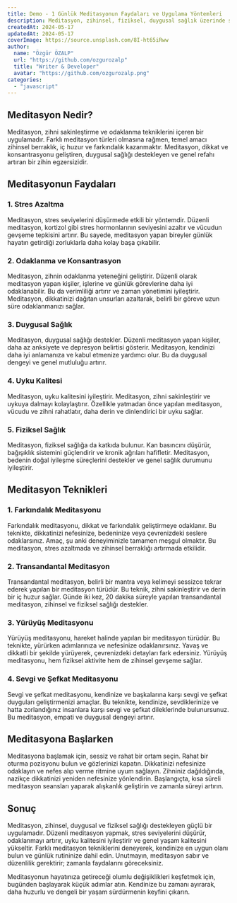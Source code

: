 ```yaml
---
title: Demo - 1 Günlük Meditasyonun Faydaları ve Uygulama Yöntemleri
description: Meditasyon, zihinsel, fiziksel, duygusal sağlık üzerinde sayısız faydası olan bir uygulamadır. Bu yazıda, günlük meditasyonun faydalarını ve nasıl başlayabileceğinizi detaylı bir şekilde ele alacağız.
createdAt: 2024-05-17
updatedAt: 2024-05-17
coverImage: https://source.unsplash.com/8I-ht65iRww
author:
  name: "Özgür ÖZALP"
  url: "https://github.com/ozgurozalp"
  title: "Writer & Developer"
  avatar: "https://github.com/ozgurozalp.png"
categories:
  - "javascript"
---
```


## Meditasyon Nedir?

Meditasyon, zihni sakinleştirme ve odaklanma tekniklerini içeren bir uygulamadır. Farklı meditasyon türleri olmasına rağmen, temel amacı zihinsel berraklık, iç huzur ve farkındalık kazanmaktır. Meditasyon, dikkat ve konsantrasyonu geliştiren, duygusal sağlığı destekleyen ve genel refahı artıran bir zihin egzersizidir.

## Meditasyonun Faydaları

### 1. Stres Azaltma

Meditasyon, stres seviyelerini düşürmede etkili bir yöntemdir. Düzenli meditasyon, kortizol gibi stres hormonlarının seviyesini azaltır ve vücudun gevşeme tepkisini artırır. Bu sayede, meditasyon yapan bireyler günlük hayatın getirdiği zorluklarla daha kolay başa çıkabilir.

### 2. Odaklanma ve Konsantrasyon

Meditasyon, zihnin odaklanma yeteneğini geliştirir. Düzenli olarak meditasyon yapan kişiler, işlerine ve günlük görevlerine daha iyi odaklanabilir. Bu da verimliliği artırır ve zaman yönetimini iyileştirir. Meditasyon, dikkatinizi dağıtan unsurları azaltarak, belirli bir göreve uzun süre odaklanmanızı sağlar.

### 3. Duygusal Sağlık

Meditasyon, duygusal sağlığı destekler. Düzenli meditasyon yapan kişiler, daha az anksiyete ve depresyon belirtisi gösterir. Meditasyon, kendinizi daha iyi anlamanıza ve kabul etmenize yardımcı olur. Bu da duygusal dengeyi ve genel mutluluğu artırır.

### 4. Uyku Kalitesi

Meditasyon, uyku kalitesini iyileştirir. Meditasyon, zihni sakinleştirir ve uykuya dalmayı kolaylaştırır. Özellikle yatmadan önce yapılan meditasyon, vücudu ve zihni rahatlatır, daha derin ve dinlendirici bir uyku sağlar.

### 5. Fiziksel Sağlık

Meditasyon, fiziksel sağlığa da katkıda bulunur. Kan basıncını düşürür, bağışıklık sistemini güçlendirir ve kronik ağrıları hafifletir. Meditasyon, bedenin doğal iyileşme süreçlerini destekler ve genel sağlık durumunu iyileştirir.

## Meditasyon Teknikleri

### 1. Farkındalık Meditasyonu

Farkındalık meditasyonu, dikkat ve farkındalık geliştirmeye odaklanır. Bu teknikte, dikkatinizi nefesinize, bedeninize veya çevrenizdeki seslere odaklarsınız. Amaç, şu anki deneyiminizle tamamen meşgul olmaktır. Bu meditasyon, stres azaltmada ve zihinsel berraklığı artırmada etkilidir.

### 2. Transandantal Meditasyon

Transandantal meditasyon, belirli bir mantra veya kelimeyi sessizce tekrar ederek yapılan bir meditasyon türüdür. Bu teknik, zihni sakinleştirir ve derin bir iç huzur sağlar. Günde iki kez, 20 dakika süreyle yapılan transandantal meditasyon, zihinsel ve fiziksel sağlığı destekler.

### 3. Yürüyüş Meditasyonu

Yürüyüş meditasyonu, hareket halinde yapılan bir meditasyon türüdür. Bu teknikte, yürürken adımlarınıza ve nefesinize odaklanırsınız. Yavaş ve dikkatli bir şekilde yürüyerek, çevrenizdeki detayları fark edersiniz. Yürüyüş meditasyonu, hem fiziksel aktivite hem de zihinsel gevşeme sağlar.

### 4. Sevgi ve Şefkat Meditasyonu

Sevgi ve şefkat meditasyonu, kendinize ve başkalarına karşı sevgi ve şefkat duyguları geliştirmenizi amaçlar. Bu teknikte, kendinize, sevdiklerinize ve hatta zorlandığınız insanlara karşı sevgi ve şefkat dileklerinde bulunursunuz. Bu meditasyon, empati ve duygusal dengeyi artırır.

## Meditasyona Başlarken

Meditasyona başlamak için, sessiz ve rahat bir ortam seçin. Rahat bir oturma pozisyonu bulun ve gözlerinizi kapatın. Dikkatinizi nefesinize odaklayın ve nefes alıp verme ritmine uyum sağlayın. Zihniniz dağıldığında, nazikçe dikkatinizi yeniden nefesinize yönlendirin. Başlangıçta, kısa süreli meditasyon seansları yaparak alışkanlık geliştirin ve zamanla süreyi artırın.

## Sonuç

Meditasyon, zihinsel, duygusal ve fiziksel sağlığı destekleyen güçlü bir uygulamadır. Düzenli meditasyon yapmak, stres seviyelerini düşürür, odaklanmayı artırır, uyku kalitesini iyileştirir ve genel yaşam kalitesini yükseltir. Farklı meditasyon tekniklerini deneyerek, kendinize en uygun olanı bulun ve günlük rutininize dahil edin. Unutmayın, meditasyon sabır ve düzenlilik gerektirir; zamanla faydalarını göreceksiniz.

Meditasyonun hayatınıza getireceği olumlu değişiklikleri keşfetmek için, bugünden başlayarak küçük adımlar atın. Kendinize bu zamanı ayırarak, daha huzurlu ve dengeli bir yaşam sürdürmenin keyfini çıkarın.
